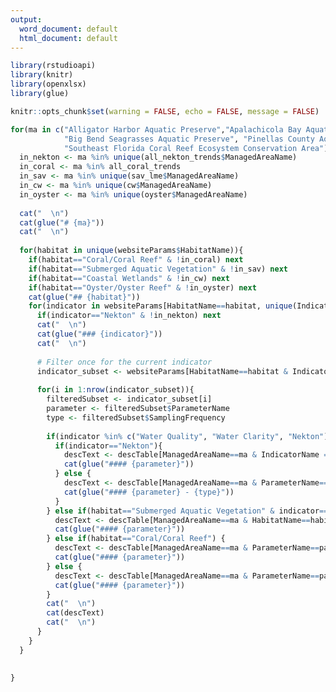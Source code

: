 ```yaml
---
output:
  word_document: default
  html_document: default
---
```


```r
library(rstudioapi)
library(knitr)
library(openxlsx)
library(glue)

knitr::opts_chunk$set(warning = FALSE, echo = FALSE, message = FALSE)
```

```r

for(ma in c("Alligator Harbor Aquatic Preserve","Apalachicola Bay Aquatic Preserve",
            "Big Bend Seagrasses Aquatic Preserve", "Pinellas County Aquatic Preserve", 
            "Southeast Florida Coral Reef Ecosystem Conservation Area")){
  in_nekton <- ma %in% unique(all_nekton_trends$ManagedAreaName)
  in_coral <- ma %in% all_coral_trends
  in_sav <- ma %in% unique(sav_lme$ManagedAreaName)
  in_cw <- ma %in% unique(cw$ManagedAreaName)
  in_oyster <- ma %in% unique(oyster$ManagedAreaName)
  
  cat("  \n")
  cat(glue("# {ma}"))
  cat("  \n")
  
  for(habitat in unique(websiteParams$HabitatName)){
    if(habitat=="Coral/Coral Reef" & !in_coral) next
    if(habitat=="Submerged Aquatic Vegetation" & !in_sav) next
    if(habitat=="Coastal Wetlands" & !in_cw) next
    if(habitat=="Oyster/Oyster Reef" & !in_oyster) next
    cat(glue("## {habitat}"))
    for(indicator in websiteParams[HabitatName==habitat, unique(IndicatorName)]){
      if(indicator=="Nekton" & !in_nekton) next
      cat("  \n")
      cat(glue("### {indicator}"))
      cat("  \n")
      
      # Filter once for the current indicator
      indicator_subset <- websiteParams[HabitatName==habitat & IndicatorName == indicator, ]
      
      for(i in 1:nrow(indicator_subset)){
        filteredSubset <- indicator_subset[i]
        parameter <- filteredSubset$ParameterName
        type <- filteredSubset$SamplingFrequency
        
        if(indicator %in% c("Water Quality", "Water Clarity", "Nekton")){
          if(indicator=="Nekton"){
            descText <- descTable[ManagedAreaName==ma & IndicatorName == "Nekton", Description]
            cat(glue("#### {parameter}"))
          } else {
            descText <- descTable[ManagedAreaName==ma & ParameterName==parameter & IndicatorName == indicator & SamplingFrequency == type, Description]
            cat(glue("#### {parameter} - {type}"))
          }
        } else if(habitat=="Submerged Aquatic Vegetation" & indicator=="Percent Cover"){
          descText <- descTable[ManagedAreaName==ma & HabitatName==habitat, Description]
          cat(glue("#### {parameter}"))
        } else if(habitat=="Coral/Coral Reef") {
          descText <- descTable[ManagedAreaName==ma & ParameterName==parameter & IndicatorName == indicator, Description]
          cat(glue("#### {parameter}"))
        } else {
          descText <- descTable[ManagedAreaName==ma & ParameterName==parameter, Description]
          cat(glue("#### {parameter}"))
        }
        cat("  \n")
        cat(descText)
        cat("  \n")
      }
    }
  }
  

}

```
